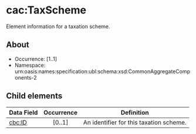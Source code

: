 # cac:TaxScheme
Element information for a taxation scheme.

## About
* Occurrence: [1..1]
* Namespace: urn:oasis:names:specification:ubl:schema:xsd:CommonAggregateComponents-2


## Child elements

| Data Field                   | Occurrence | Definition                                                                                          |
|------------------------------|:----------:|-----------------------------------------------------------------------------------------------------|
| [cbc:ID](./tax-scheme/id.mdx)          |   [0..1]   | An identifier for this taxation scheme.                                                                                                                      |
